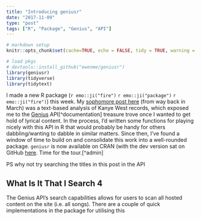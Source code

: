 ```yaml
---
title: "Introducing geniusr"
date: "2017-11-09"
type: "post"
tags: ["R", "Package", "Genius", "API"]
---
```


```r
# markdown setup
knitr::opts_chunk$set(cache=TRUE, echo = FALSE, tidy = TRUE, warning = FALSE, message = FALSE, out.width = '100%', dpi = 180)

# load pkgs
# devtools::install_github("ewenme/geniusr")
library(geniusr)
library(tidyverse)
library(tidytext)
```

I made a new R package (`r emo::ji("fire")` `r emo::ji("package")` `r emo::ji("fire")`) this week. My [sophomore post here](https://ewenme.rbind.io/blog/2017-03-20-kanye_sentiment_analysis/) (from way back in March) was a text-based analysis of Kanye West records, which exposed me to the [Genius](https://genius.com/) API[^documentation] treasure trove once I wanted to get hold of lyrical content. In the process, I'd written some functions for playing nicely with this API in R that would probably be handy for others dabbling/wanting to dabble in similar matters. Since then, I've found a window of time to build on and consolidate this work into a well-rounded package. `geniusr` is now available on CRAN (with the dev version sat on GitHub [here](https://github.com/ewenme/geniusr). Time for the tour.[^admin] 

PS why not try searching the titles in this post in the API

## What Is It That I Search 4

The Genius API's search capabilities allows for users to scan all hosted content on the site (i.e. all songs). There are a couple of quick implementations in the package for utilising this


